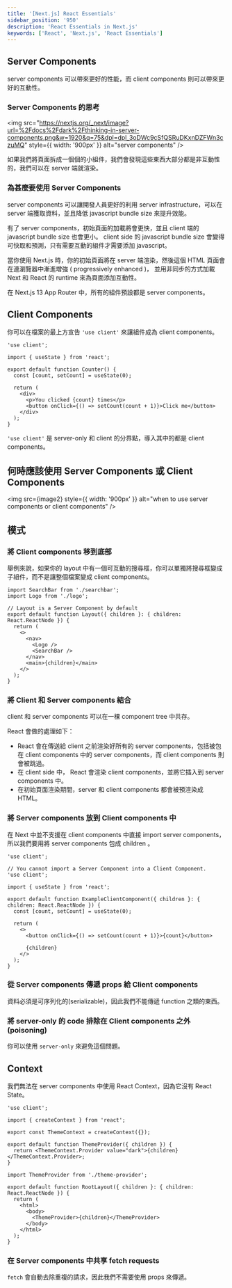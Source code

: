 ```yaml
---
title: '[Next.js] React Essentials'
sidebar_position: '950'
description: 'React Essentials in Next.js'
keywords: ['React', 'Next.js', 'React Essentials']
---
```


## Server Components

server components 可以帶來更好的性能，而 client components 則可以帶來更好的互動性。

### Server Components 的思考

<img
  src="https://nextjs.org/_next/image?url=%2Fdocs%2Fdark%2Fthinking-in-server-components.png&w=1920&q=75&dpl=dpl_3oDWc9cSfQSRuDKxnDZFWn3czuMQ"
  style={{ width: '900px' }}
  alt="server components"
/>

如果我們將頁面拆成一個個的小組件，我們會發現這些東西大部分都是非互動性的，我們可以在 server 端就渲染。

### 為甚麼要使用 Server Components

server components 可以讓開發人員更好的利用 server infrastructure，可以在 server 端獲取資料，並且降低 javascript bundle size 來提升效能。

有了 server components，初始頁面的加載將會更快，並且 client 端的 javascript bundle size 也會更小。
client side 的 javascript bundle size 會變得可快取和預測，只有需要互動的組件才需要添加 javascript。

當你使用 Next.js 時，你的初始頁面將在 server 端渲染，然後這個 HTML 頁面會在連瀏覽器中漸進增強 ( progressively enhanced )，
並用非同步的方式加載 Next 和 React 的 runtime 來為頁面添加互動性。

在 Next.js 13 App Router 中，所有的組件預設都是 server components。

## Client Components

你可以在檔案的最上方宣告 `'use client'` 來讓組件成為 client components。

```tsx showLineNumbers
'use client';

import { useState } from 'react';

export default function Counter() {
  const [count, setCount] = useState(0);

  return (
    <div>
      <p>You clicked {count} times</p>
      <button onClick={() => setCount(count + 1)}>Click me</button>
    </div>
  );
}
```

`'use client'` 是 server-only 和 client 的分界點，導入其中的都是 client components。

## 何時應該使用 Server Components 或 Client Components


<img
  src={image2}
  style={{ width: '900px' }}
  alt="when to use server components or client components"
/>

## 模式

### 將 Client components 移到底部

舉例來說，如果你的 layout 中有一個可互動的搜尋框，你可以單獨將搜尋框變成子組件，而不是讓整個檔案變成 client components。

```tsx title=app/layout.tsx showLineNumbers
import SearchBar from './searchbar';
import Logo from './logo';

// Layout is a Server Component by default
export default function Layout({ children }: { children: React.ReactNode }) {
  return (
    <>
      <nav>
        <Logo />
        <SearchBar />
      </nav>
      <main>{children}</main>
    </>
  );
}
```

### 將 Client 和 Server components 結合

client 和 server components 可以在一棵 component tree 中共存。

React 會做的處理如下：

- React 會在傳送給 client 之前渲染好所有的 server components，包括被包在 client components 中的 server components，而 client components 則會被跳過。
- 在 client side 中， React 會渲染 client components，並將它插入到 server components 中。
- 在初始頁面渲染期間，server 和 client components 都會被預渲染成 HTML。

### 將 Server components 放到 Client components 中

在 Next 中並不支援在 client components 中直接 import server components，所以我們要用將 server components 包成 children 。

```tsx title=app/clients-components.tsx showLineNumbers
'use client';

// You cannot import a Server Component into a Client Component.
'use client';

import { useState } from 'react';

export default function ExampleClientComponent({ children }: { children: React.ReactNode }) {
  const [count, setCount] = useState(0);

  return (
    <>
      <button onClick={() => setCount(count + 1)}>{count}</button>

      {children}
    </>
  );
}
```

### 從 Server components 傳遞 props 給 Client components

資料必須是可序列化的(serializable)，因此我們不能傳遞 function 之類的東西。

### 將 server-only 的 code 排除在 Client components 之外 (poisoning)

你可以使用 `server-only` 來避免這個問題。

## Context

我們無法在 server components 中使用 React Context，因為它沒有 React State。

```tsx title=app/theme-provider.tsx showLineNumbers
'use client';

import { createContext } from 'react';

export const ThemeContext = createContext({});

export default function ThemeProvider({ children }) {
  return <ThemeContext.Provider value="dark">{children}</ThemeContext.Provider>;
}
```

```tsx title=app/pages.tsx showLineNumbers
import ThemeProvider from './theme-provider';

export default function RootLayout({ children }: { children: React.ReactNode }) {
  return (
    <html>
      <body>
        <ThemeProvider>{children}</ThemeProvider>
      </body>
    </html>
  );
}
```

### 在 Server components 中共享 fetch requests

`fetch` 會自動去除重複的請求，因此我們不需要使用 props 來傳遞。
